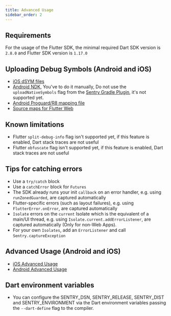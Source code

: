 ```yaml
---
title: Advanced Usage
sidebar_order: 2
---
```


## Requirements

For the usage of the Flutter SDK, the minimal required Dart SDK version is `2.8.0` and Flutter SDK version is `1.17.0`

## Uploading Debug Symbols (Android and iOS)

- [iOS dSYM files](/platforms/apple/dsym/)
- [Android NDK](/product/cli/dif/#uploading-files), You've to do it manually, Do not use the `uploadNativeSymbols` flag from the [Sentry Gradle Plugin](/platforms/android/proguard/), it's not supported yet.
- [Android Proguard/R8 mapping file](/platforms/android/proguard/)
- [Source maps for Flutter Web](/product/cli/releases/#managing-release-artifacts)

## Known limitations

- Flutter `split-debug-info` flag isn't supported yet, if this feature is enabled, Dart stack traces are not useful
- Flutter `obfuscate` flag isn't supported yet, if this feature is enabled, Dart stack traces are not useful

## Tips for catching errors

- Use a `try/catch` block
- Use a `catchError` block for `Futures`
- The SDK already runs your init `callback` on an error handler, e.g. using `runZonedGuarded`, are captured automatically
- Flutter-specific errors (such as layout failures), e.g. using `FlutterError.onError`, are captured automatically
- `Isolate` errors on the `current` Isolate which is the equivalent of a main/UI thread, e.g. using `Isolate.current.addErrorListener`, are captured automatically (Only for non-Web Apps).
- For your own `Isolates`, add an `ErrorListener` and call `Sentry.captureException`

## Advanced Usage (Android and iOS)

- [iOS Advanced Usage](/platforms/apple/usage/)
- [Android Advanced Usage](/platforms/android/usage/advanced-usage/)

## Dart environment variables

- You can configure the SENTRY_DSN, SENTRY_RELEASE, SENTRY_DIST and SENTRY_ENVIRONMENT via the Dart environment variables passing the `--dart-define` flag to the compiler.
